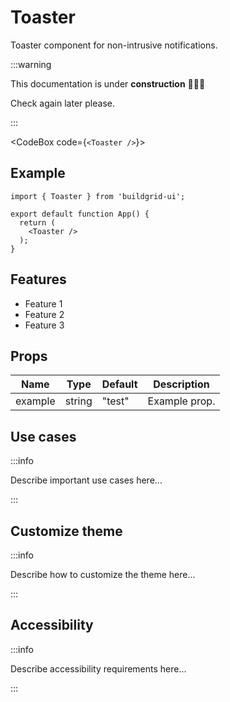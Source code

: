 


# Toaster

Toaster component for non-intrusive notifications.

:::warning

This documentation is under **construction** 🚧👷‍♂️

Check again later please.

:::

<CodeBox code={`<Toaster />`}>
	<Toaster />
</CodeBox>

## Example

```tsx
import { Toaster } from 'buildgrid-ui';

export default function App() {
  return (
    <Toaster />
  );
}
```

## Features

- Feature 1
- Feature 2
- Feature 3

## Props

| Name    | Type    | Default | Description     |
|---------|---------|---------|-----------------|
| example | string  | "test"  | Example prop.   |

## Use cases

:::info

Describe important use cases here...

:::

## Customize theme

:::info

Describe how to customize the theme here...

:::

## Accessibility

:::info

Describe accessibility requirements here...

:::
